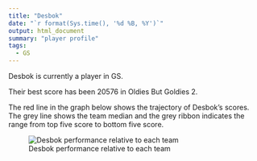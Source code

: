 ```yaml
---
title: "Desbok"
date: "`r format(Sys.time(), '%d %B, %Y')`"
output: html_document
summary: "player profile"
tags:
  - GS
---
```


Desbok is currently a player in GS.

Their best score has been 20576 in Oldies But Goldies 2.

The red line in the graph below shows the trajectory of Desbok's scores. The grey line shows the team median and the grey ribbon indicates the range from top five score to bottom five score.

![Desbok performance relative to each team](Desbok.jpg)
